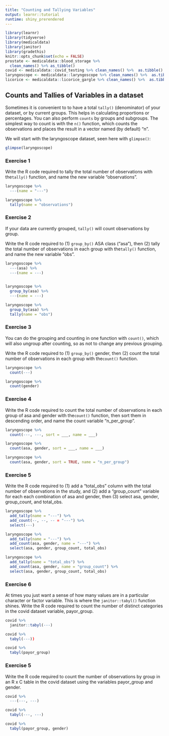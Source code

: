 ```yaml
---
title: "Counting and Tallying Variables"
output: learnr::tutorial
runtime: shiny_prerendered
---
```


```r
library(learnr)
library(tidyverse)
library(medicaldata)
library(janitor)
library(gradethis)
knitr::opts_chunk$set(echo = FALSE)
prostate <- medicaldata::blood_storage %>% 
  clean_names() %>% as_tibble()
covid <- medicaldata::covid_testing %>% clean_names() %>%  as.tibble()
laryngoscope <- medicaldata::laryngoscope %>% clean_names() %>%  as.tibble()
licorice <- medicaldata::licorice_gargle %>% clean_names() %>%  as.tibble()
```


## Counts and Tallies of Variables in a dataset

Sometimes it is convenient to to have a total `tally()` (denominator) of your dataset, or by current groups. This helps in calculating proportions or percentages. You can also perform `counts` by groups and subgroups. The simplest way to count is with the `n()` function, which counts the observations and places the result in a vector named (by default) "n".

We will start with the laryngoscope dataset, seen here with `glimpse()`:

```r
glimpse(laryngoscope)
```

### Exercise 1

Write the R code required to tally the total number of observations with the`tally()` function, and name the new variable "observations".

```r
laryngoscope %>% 
  ---(name = "---")
```

```r
laryngoscope %>% 
  tally(name = "observations")
```

### Exercise 2

If your data are currently grouped, `tally()` will count observations by group.

Write the R code required to (1) `group_by()` ASA class ("asa"), then (2) tally the total number of observations in each group with the`tally()` function, and name the new variable "obs".

```r
laryngoscope %>% 
  ---(asa) %>% 
  ---(name = ---)
  
```

```r
laryngoscope %>% 
  group_by(asa) %>% 
  ---(name = ---)

```

```r
laryngoscope %>% 
  group_by(asa) %>% 
  tally(name = "obs")

```

### Exercise 3

You can do the grouping and counting in one function with `count()`, which will also ungroup after counting, so as not to change any previous grouping.

Write the R code required to (1) `group_by()` gender, then (2) count the total number of observations in each group with the`count()` function.

```r
laryngoscope %>% 
  count(---)
```

```r
laryngoscope %>% 
  count(gender)
```

### Exercise 4

Write the R code required to count the total number of observations in each group of asa and gender with the`count()` function, then sort them in descending order, and name the count variable "n_per_group".

```r
laryngoscope %>% 
  count(---, ---, sort = ___, name = ___)
```

```r
laryngoscope %>% 
  count(asa, gender, sort = ___, name = ___)
```

```r
laryngoscope %>% 
  count(asa, gender, sort = TRUE, name = "n_per_group")


```


### Exercise 5

Write the R code required to (1) add a "total_obs" column with the total number of observations in the study, and (2) add a "group_count" variable for each each combination of asa and gender, then (3) select asa, gender, group_count, and total_obs.

```r
laryngoscope %>% 
  add_tally(name = "---") %>% 
  add_count(--, --, -- = "---") %>% 
  select(---)
```

```r
laryngoscope %>% 
  add_tally(name = "---") %>% 
  add_count(asa, gender, name = "---") %>% 
  select(asa, gender, group_count, total_obs)
```

```r
laryngoscope %>% 
  add_tally(name = "total_obs") %>% 
  add_count(asa, gender, name = "group_count") %>% 
  select(asa, gender, group_count, total_obs)
```

### Exercise 6

At times you just want a sense of how many values are in a particular character or factor variable. This is where the `janitor::tabyl()` function shines.
Write the R code required to count the number of distinct categories in the covid dataset variable, payor_group.

```r
covid %>% 
  janitor::tabyl(---)
```

```r
covid %>% 
  tabyl(---))
```

```r
covid %>% 
  tabyl(payor_group)
```

### Exercise 5

Write the R code required to count the number of observations by group in an R x C table in the covid dataset using the variables payor_group and gender.

```r
covid %>% 
  ---(---, ---)
```

```r
covid %>% 
  tabyl(---, ---)
```

```r
covid %>% 
  tabyl(payor_group, gender)
```
